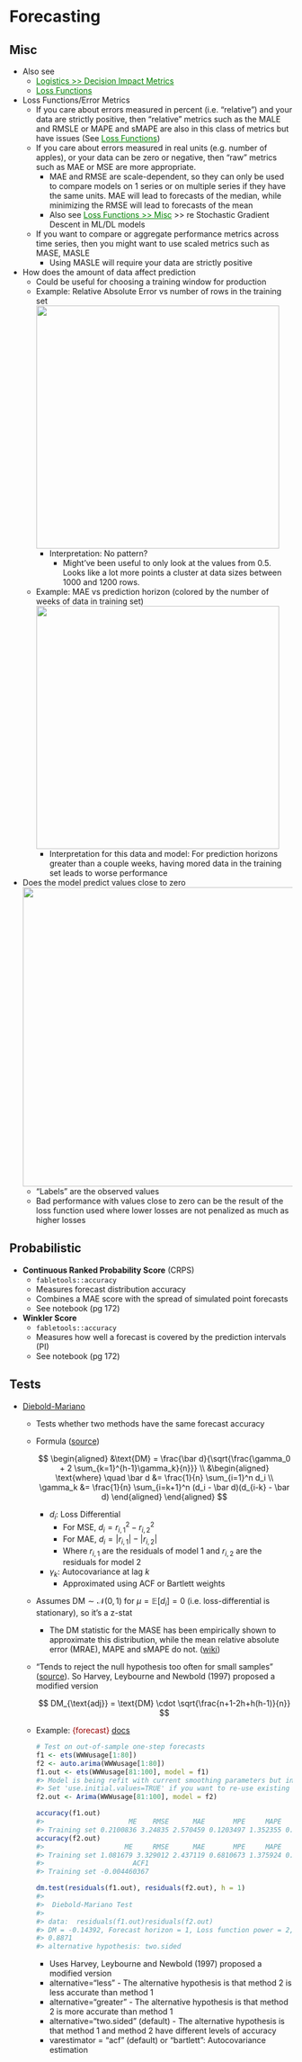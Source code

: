 # Forecasting {#sec-diag-fcast .unnumbered}

## Misc {#sec-diag-fcast-misc .unnumbered}

-   Also see
    -   [Logistics \>\> Decision Impact Metrics](logistics.html#sec-log-dim){style="color: green"}
    -   [Loss Functions](loss-functions.qmd#sec-lossfun){style="color: green"}
-   Loss Functions/Error Metrics
    -   If you care about errors measured in percent (i.e. "relative") and your data are strictly positive, then "relative" metrics such as the MALE and RMSLE or MAPE and sMAPE are also in this class of metrics but have issues (See [Loss Functions](loss-functions.qmd#sec-lossfun){style="color: green"})
    -   If you care about errors measured in real units (e.g. number of apples), or your data can be zero or negative, then "raw" metrics such as MAE or MSE are more appropriate.
        -   MAE and RMSE are scale-dependent, so they can only be used to compare models on 1 series or on multiple series if they have the same units. MAE will lead to forecasts of the median, while minimizing the RMSE will lead to forecasts of the mean
        -   Also see [Loss Functions \>\> Misc](loss-functions.qmd#sec-lossfun-misc){style="color: green"} \>\> re Stochastic Gradient Descent in ML/DL models
    -   If you want to compare or aggregate performance metrics across time series, then you might want to use scaled metrics such as MASE, MASLE
        -   Using MASLE will require your data are strictly positive
-   How does the amount of data affect prediction
    -   Could be useful for choosing a training window for production
    -   [Example]{.ribbon-highlight}: Relative Absolute Error vs number of rows in the training set\
        ![](./_resources/Diagnostics,_Forecasting.resources/0-iuvsqiepyynQVak-.png){.lightbox width="432"}
        -   Interpretation: No pattern?
            -   Might've been useful to only look at the values from 0.5. Looks like a lot more points a cluster at data sizes between 1000 and 1200 rows.
    -   [Example]{.ribbon-highlight}: MAE vs prediction horizon (colored by the number of weeks of data in training set)\
        ![](./_resources/Diagnostics,_Forecasting.resources/0-BGiEy_2VPo9SGDnQ.png){.lightbox width="432"}
        -   Interpretation for this data and model: For prediction horizons greater than a couple weeks, having mored data in the training set leads to worse performance
-   Does the model predict values close to zero\
    ![](./_resources/Diagnostics,_Forecasting.resources/0-0yCF9TwIqRZfKEvT.png){.lightbox width="532"}
    -   "Labels" are the observed values
    -   Bad performance with values close to zero can be the result of the loss function used where lower losses are not penalized as much as higher losses

## Probabilistic {#sec-diag-fcast-prob .unnumbered}

-   **Continuous Ranked Probability Score** (CRPS)
    -   `fabletools::accuracy`
    -   Measures forecast distribution accuracy
    -   Combines a MAE score with the spread of simulated point forecasts
    -   See notebook (pg 172)
-   **Winkler Score**
    -   `fabletools::accuracy`
    -   Measures how well a forecast is covered by the prediction intervals (PI)
    -   See notebook (pg 172)

## Tests {#sec-diag-fcast-tests .unnumbered}

-   [Diebold-Mariano]{.underline}
    -   Tests whether two methods have the same forecast accuracy

    -   Formula ([source](https://real-statistics.com/time-series-analysis/forecasting-accuracy/diebold-mariano-test/))

        $$
        \begin{aligned}
        &\text{DM} = \frac{\bar d}{\sqrt{\frac{\gamma_0 + 2 \sum_{k=1}^{h-1}\gamma_k}{n}}} \\
        &\begin{aligned}
        \text{where} \quad \bar d &= \frac{1}{n} \sum_{i=1}^n d_i \\
                     \gamma_k &= \frac{1}{n} \sum_{i=k+1}^n (d_i - \bar d)(d_{i-k} - \bar d)
        \end{aligned}
        \end{aligned}
        $$

        -   $d_i$: Loss Differential
            -   For MSE, $d_i = r_{i, 1}^2 - r_{i, 2}^2$
            -   For MAE, $d_i = |r_{i, 1}| - |r_{i, 2}|$
            -   Where $r_{i,1}$ are the residuals of model 1 and $r_{i,2}$ are the residuals for model 2
        -   $\gamma_k$: Autocovariance at lag $k$
            -   Approximated using ACF or Bartlett weights

    -   Assumes $\text{DM} \sim \mathcal{N}(0,1)$ for $\mu = \mathbb{E}[d_i] = 0$ (i.e. loss-differential is stationary), so it's a z-stat

        -   The DM statistic for the MASE has been empirically shown to approximate this distribution, while the mean relative absolute error (MRAE), MAPE and sMAPE do not. ([wiki](https://en.wikipedia.org/wiki/Mean_absolute_scaled_error#Rationale))

    -   "Tends to reject the null hypothesis too often for small samples" ([source](https://real-statistics.com/time-series-analysis/forecasting-accuracy/diebold-mariano-test/)). So Harvey, Leybourne and Newbold (1997) proposed a modified version

        $$
        DM_{\text{adj}} = \text{DM} \cdot \sqrt{\frac{n+1-2h+h(h-1)}{n}}
        $$

    -   [Example]{.ribbon-highlight}: [{forecast}]{style="color: #990000"} [docs](https://pkg.robjhyndman.com/forecast/reference/dm.test.html)

        ``` r
        # Test on out-of-sample one-step forecasts
        f1 <- ets(WWWusage[1:80])
        f2 <- auto.arima(WWWusage[1:80])
        f1.out <- ets(WWWusage[81:100], model = f1)
        #> Model is being refit with current smoothing parameters but initial states are being re-estimated.
        #> Set 'use.initial.values=TRUE' if you want to re-use existing initial values.
        f2.out <- Arima(WWWusage[81:100], model = f2)

        accuracy(f1.out)
        #>                     ME    RMSE      MAE       MPE     MAPE      MASE      ACF1
        #> Training set 0.2100836 3.24835 2.570459 0.1203497 1.352355 0.4246845 0.2287215
        accuracy(f2.out)
        #>                    ME     RMSE      MAE       MPE     MAPE      MASE
        #> Training set 1.081679 3.329012 2.437119 0.6810673 1.375924 0.4026544
        #>                      ACF1
        #> Training set -0.004460367

        dm.test(residuals(f1.out), residuals(f2.out), h = 1)
        #> 
        #>  Diebold-Mariano Test
        #> 
        #> data:  residuals(f1.out)residuals(f2.out)
        #> DM = -0.14392, Forecast horizon = 1, Loss function power = 2, p-value =
        #> 0.8871
        #> alternative hypothesis: two.sided
        ```

        -   Uses Harvey, Leybourne and Newbold (1997) proposed a modified version
        -   [alternative="less"]{.arg-text} - The alternative hypothesis is that method 2 is less accurate than method 1
        -   [alternative="greater"]{.arg-text} - The alternative hypothesis is that method 2 is more accurate than method 1
        -   [alternative="two.sided"]{.arg-text} (default) - The alternative hypothesis is that method 1 and method 2 have different levels of accuracy
        -   [varestimator = "acf"]{.arg-text} (default) or ["bartlett"]{.arg-text}: Autocovariance estimation
